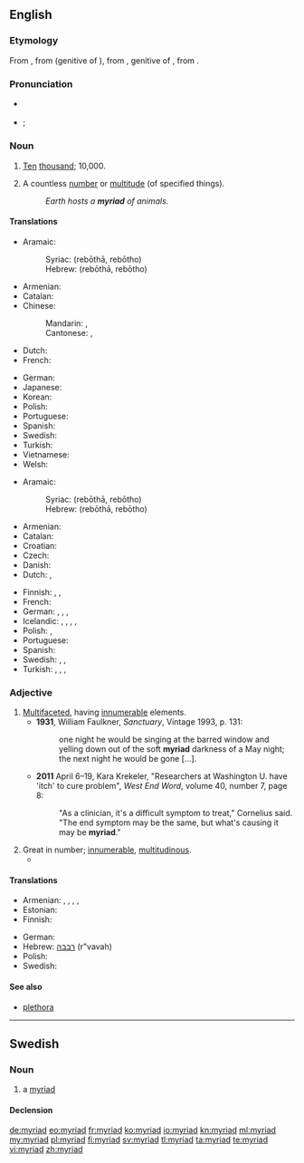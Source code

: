 ==English==
{{was wotd|2009|September|5}}
{{wikipedia}}

===Etymology===
From {{etyl|fr}} {{term|myriade|lang=fr}}, from {{etyl|LL.}} {{term|myrias|lang=la}} (genitive of {{term|myriadis|lang=la}}), from {{etyl|grc}} {{term|μυριάδος|sc=polytonic|tr=myriados|lang=grc}}, genitive of {{term|μυριάς|sc=polytonic|tr=myrias||number of 10,000|lang=grc}}, from {{term|μύριος|sc=polytonic|tr=myrios||numberless, countless, infinite|lang=grc}}.

===Pronunciation===
* {{a|UK}} {{IPA|/ˈmɪɹiæd/|/ˈmɪɹɪəd/}}
* {{a|US}} {{IPA|/ˈmɪ.ɹi.æd/|/ˈmɪ.ɹi.əd/}}; {{X-SAMPA|/"mI.ri.{d/|/"mI.ri.@d/}}

===Noun===
{{en-noun}}

# {{context|now|_|historical}} [[ten|Ten]] [[thousand]]; 10,000.  {{defdate|from mid-16th c.}}
# A countless [[number]] or [[multitude]] (of specified things).
#: ''Earth hosts a '''myriad''' of animals.''

====Translations====
{{trans-top|ten thousand}}
* Aramaic:
*: Syriac: {{tø|arc|ܪܒܘܬܐ|f|sc=Syrc}} (rebōthā, rebōtho)
*: Hebrew: {{tø|arc|רבותא|f|sc=Hebr}} (rebōthā, rebōtho)
* Armenian: {{t+|hy|բյուր|tr=byur}}
* Catalan: {{t-|ca|miríada|f}}
* Chinese:
*: Mandarin: {{t-|cmn|万|tr=wàn|sc=Hani}}, {{t-|cmn|萬|tr=wàn|sc=Hani}}
*: Cantonese: {{tø|yue|萬|tr=maan6|sc=Hani}}, {{tø|yue| 万|tr=maan6|sc=Hani}}
* Dutch: {{t-|nl|myriade|f}}
* French: {{t+|fr|myriade|f}}
{{trans-mid}}
* German: {{t+|de|Myriade|f|s}}
* Japanese: {{t+|ja|万|tr=まん, man}}
* Korean: {{t+|ko|만|tr=man, 万, 萬}}
* Polish: {{t|pl|miriada|f}}
* Portuguese: {{t|pt|miríade|f}}
* Spanish: {{t|es|miríada|f}}
* Swedish: {{t+|sv|myriad|c}}
* Turkish: {{t|tr|on bin}}
* Vietnamese: {{t|vi|vạn|xs=Vietnamese}}
* Welsh: {{t|cy|deng mil}}
{{trans-bottom}}

{{trans-top|vast diversity or number}}
* Aramaic:
*: Syriac: {{tø|arc|ܪܒܘܬܐ|f|sc=Syrc}} (rebōthā, rebōtho)
*: Hebrew: {{tø|arc|רבותא|f|sc=Hebr}} (rebōthā, rebōtho)
* Armenian: {{t+|hy|բյուր|tr=byur}}
* Catalan: {{t-|ca|miríada|f}}
* Croatian: {{t|hr|mirijada|f}}
* Czech: {{t-|cs|myriáda|f}}
* Danish: {{t+|da|myriade|c}}
* Dutch: {{t|nl|een groot aantal}},  {{t-|nl|myriade|f}}
{{trans-mid}}
* Finnish: {{t+|fi|suunnaton}} {{t+|fi|määrä}}, {{t-|fi|myriadi}}, {{t-|fi|lukematon|alt=lukematon määrä}}
* French: {{t+|fr|myriade|f}}
* German: {{t-|de|Unmenge|f}}, {{t+|de|Myriaden|f|p}}, {{t|de|Unzahl|f}}, {{t|de|Vielzahl|f}}
* Icelandic: {{t|is|mýgrútur|m}}, {{t|is|urmull|f}}, {{t|is|ótal|n}}, {{t|is|ógrynni|n}}, {{t+|is|aragrúi|m}}
* Polish: {{t|pl|mnóstwo}},  {{t+|pl|masa}}
* Portuguese: {{t|pt|miríade|f}}
* Spanish: {{t-|es|miríada|f}}
* Swedish: {{t+|sv|myriad|c}}, {{t|sv|otal|n}}, {{t|sv|otalig mängd|c}}
* Turkish: {{t|tr|çok büyük sayı}}, {{t|tr|pek çok}}, {{qualifier|colloquial}} {{t|tr|bir sürü}}, {{t|tr|sayısız}}
{{trans-bottom}}

===Adjective===
{{en-adj|-}}

# [[multifaceted|Multifaceted]], having [[innumerable]] elements.
#* '''1931''', William Faulkner, ''Sanctuary'', Vintage 1993, p. 131:
#*: one night he would be singing at the barred window and yelling down out of the soft '''myriad''' darkness of a May night; the next night he would be gone [...].
#* '''2011''' April 6–19, Kara Krekeler, "Researchers at Washington U. have 'itch' to cure problem", ''West End Word'', volume 40, number 7, page 8:
#*: "As a clinician, it's a difficult symptom to treat," Cornelius said. "The end symptom may be the same, but what's causing it may be '''myriad'''."
# Great in number; [[innumerable]], [[multitudinous]].
#* {{quote-book|title=[[W:Huế|Wikipedia:Huế]] | year=2009 | passage= ''Roughly along the Perfume River from Huế lie '''myriad''' other monuments.''}}

====Translations====
{{trans-top|great in number}}
* Armenian: {{t|hy|բյուրավոր|tr=byuravor}},  {{t|hy|անթիվ|tr=ant’iv}},  {{t|hy|անհամար|tr=anhamar}},  {{t|hy|անհաշիվ|tr=anhašiv}},  {{t+|hy|բյուր|tr=byur}}
* Estonian: {{t-|et|loendamatu}}
* Finnish: {{t-|fi|lukematon}}
{{trans-mid}}
* German: {{t-|de|unzählig}}
* Hebrew: [[רבבה]] (r"vavah) {{f}}
* Polish: {{t|pl|niezliczony}}
* Swedish: {{t|sv|otalig}}
{{trans-bottom}}

====See also====
* [[plethora]]

----

==Swedish==

===Noun===
{{sv-noun|g=c}}

# a [[#English|myriad]]

====Declension====
{{sv-noun-reg-er}}

[[de:myriad]]
[[eo:myriad]]
[[fr:myriad]]
[[ko:myriad]]
[[io:myriad]]
[[kn:myriad]]
[[ml:myriad]]
[[my:myriad]]
[[pl:myriad]]
[[fi:myriad]]
[[sv:myriad]]
[[tl:myriad]]
[[ta:myriad]]
[[te:myriad]]
[[vi:myriad]]
[[zh:myriad]]